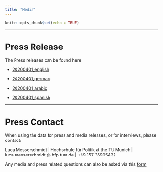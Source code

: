 ```yaml
---
title: "Media"
---
```

```r
knitr::opts_chunk$set(echo = TRUE)
```

***
# Press Release {-}
The Press releases can be found here

+ [20200401_english](https://sites.google.com/view/joanbarcelo/home?authuser=1)

+ [20200401_german](http://www.robertkubinec.com/#about)

+ [20200401_arabic](http://cindyyawencheng.com/)

+ [20200401_spanish](https://lumesserschmidt.github.io/aboutme/)


***
# Press Contact {-}
When using the data for press and media releases, or for interviews, please contact:

Luca Messerschmidt | Hochschule für Politik at the TU Munich | luca.messerschmidt @ hfp.tum.de | +49 157 36905422

Any media and press related questions can also be asked via this [form](https://forms.gle/2Zc5Rrdq9J43b7NR9).


